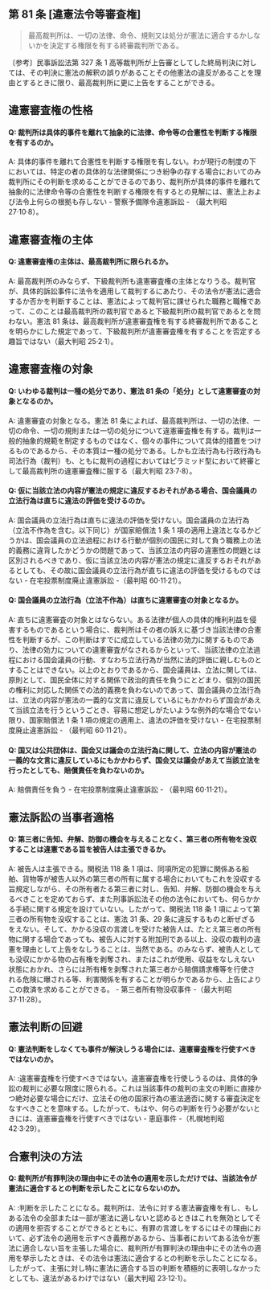 ## 第 81 条 [違憲法令等審査権]

> 最高裁判所は、一切の法律、命令、規則又は処分が憲法に適合するかしないかを決定する権限を有する終審裁判所である。

〔参考〕民事訴訟法第 327 条 1 高等裁判所が上告審としてした終局判決に対しては、その判決に憲法の解釈の誤りがあることその他憲法の違反があることを理由とするときに限り、最高裁判所に更に上告をすることができる。

## 違憲審査権の性格

#### Q: 裁判所は具体的事件を離れて抽象的に法律、命令等の合憲性を判断する権限を有するのか。

A: 具体的事件を離れて合憲性を判断する権限を有しない。わが現行の制度の下においては、特定の者の具体的な法律関係につき紛争の存する場合においてのみ裁判所にその判断を求めることができるのであり、裁判所が具体的事件を離れて抽象的に法律命令等の合憲性を判断する権限を有するとの見解には、憲法上および法令上何らの根拠も存しない - 警察予備隊令違憲訴訟 - （最大判昭 27·10·8）。

## 違憲審査権の主体

#### Q: 違憲審査権の主体は、最高裁判所に限られるか。

A: 最高裁判所のみならず、下級裁判所も違憲審査権の主体となりうる。裁判官が、具体的訴訟事件に法令を適用して裁判するにあたり、その法令が憲法に適合するか否かを判断することは、憲法によって裁判官に課せられた職務と職権であって、このことは最高裁判所の裁判官であると下級裁判所の裁判官であるとを問わない。憲法 81 条は、最高裁判所が違憲審査権を有する終審裁判所であることを明らかにした規定であって、下級裁判所が違憲審査権を有することを否定する趣旨ではない（最大判昭 25·2·1）。

## 違憲審査権の対象

#### Q: いわゆる裁判は一種の処分であり、憲法 81 条の「処分」として違憲審査の対象となるのか。

A: 違憲審査の対象となる。憲法 81 条によれば、最高裁判所は、一切の法律、一切の命令、一切の規則または一切の処分について違憲審査権を有する。裁判は一般的抽象的規範を制定するものではなく、個々の事件について具体的措置をつけるものであるから、その本質は一種の処分である。しかも立法行為も行政行為も司法行為（裁判）も、ともに裁判の過程においてはピラミッド型において終審として最高裁判所の違憲審査権に服する（最大判昭 23·7·8）。

#### Q: 仮に当該立法の内容が憲法の規定に違反するおそれがある場合、国会議員の立法行為は直ちに違法の評価を受けるのか。

A: 国会議員の立法行為は直ちに違法の評価を受けない。国会議員の立法行為（立法不作為を含む。以下同じ）が国家賠償法 1 条 1 項の適用上違法となるかどうかは、国会議員の立法過程における行動が個別の国民に対して負う職務上の法的義務に違背したかどうかの問題であって、当該立法の内容の違憲性の問題とは区別されるべきであり、仮に当該立法の内容が憲法の規定に違反するおそれがあるとしても、その故に国会議員の立法行為が直ちに違法の評価を受けるものではない - 在宅投票制度廃止違憲訴訟 -（最判昭 60·11·21）。

#### Q: 国会議員の立法行為（立法不作為）は直ちに違憲審査の対象となるか。

A: 直ちに違憲審査の対象とはならない。ある法律が個人の具体的権利利益を侵害するものであるという場合に、裁判所はその者の訴えに基づき当該法律の合憲性を判断するが、この判断はすでに成立している法律の効力に関するものであり、法律の効力についての違憲審査がなされるからといって、当該法律の立法過程における国会議員の行動、すなわち立法行為が当然に法的評価に親しむものとすることはできない。以上のとおりであるから、国会議員は、立法に関しては、原則として、国民全体に対する関係で政治的責任を負うにとどまり、個別の国民の権利に対応した関係での法的義務を負わないのであって、国会議員の立法行為は、立法の内容が憲法の一義的な文言に違反しているにもかかわらず国会があえて当該立法を行うというごとき、容易に想定しがたいような例外的な場合でない限り、国家賠償法 1 条 1 項の規定の適用上、違法の評価を受けない - 在宅投票制度廃止違憲訴訟 - （最判昭 60·11·21）。

#### Q: 国又は公共団体は、国会又は議会の立法行為に関して、立法の内容が憲法の一義的な文言に違反しているにもかかわらず、国会又は議会があえて当該立法を行ったとしても、賠償責任を負わないのか。

A: 賠償責任を負う - 在宅投票制度廃止違憲訴訟 - （最判昭 60·11·21）。

## 憲法訴訟の当事者適格

#### Q: 第三者に告知、弁解、防御の機会を与えることなく、第三者の所有物を没収することは違憲である旨を被告人は主張できるか。

A: 被告人は主張できる。関税法 118 条 1 項は、同項所定の犯罪に関係ある船舶、貨物等が被告人以外の第三者の所有に属する場合においてもこれを没収する旨規定しながら、その所有者たる第三者に対し、告知、弁解、防御の機会を与えるべきことを定めておらず、また刑事訴訟法その他の法令においても、何らかかる手続に関する規定を設けていない。したがって、関税法 118 条 1 項によって第三者の所有物を没収することは、憲法 31 条、29 条に違反するものと断ぜざるをえない。そして、かかる没収の言渡しを受けた被告人は、たとえ第三者の所有物に関する場合であっても、被告人に対する附加刑である以上、没収の裁判の違憲を理由として上告をなしうることは、当然である。のみならず、被告人としても没収にかかる物の占有権を剥奪され、またはこれが使用、収益をなしえない状態におかれ、さらには所有権を剥奪された第三者から賠償請求権等を行使される危険に曝される等、利害関係を有することが明らかであるから、上告によりこの救済を求めることができる。 - 第三者所有物没収事件 -（最大判昭 37·11·28）。

## 憲法判断の回避

#### Q: 憲法判断をしなくても事件が解決しうる場合には、違憲審査権を行使すべきではないのか。

A: :違憲審査権を行使すべきではない。違憲審査権を行使しうるのは、具体的争訟の裁判に必要な限度に限られる。これは当該事件の裁判の主文の判断に直接かつ絶対必要な場合にだけ、立法その他の国家行為の憲法適否に関する審査決定をなすべきことを意味する。したがって、もはや、何らの判断を行う必要がないときには、違憲審査権を行使すべきではない - 恵庭事件 -（札幌地判昭 42·3·29）。

## 合憲判決の方法

#### Q: 裁判所が有罪判決の理由中にその法令の適用を示しただけでは、当該法令が憲法に適合するとの判断を示したことにならないのか。

A: :判断を示したことになる。裁判所は、法令に対する憲法審査権を有し、もしある法令の全部または一部が憲法に適しないと認めるときはこれを無効としてその適用を拒否することができるとともに、有罪の言渡しをするにはその理由において、必ず法令の適用を示すべき義務があるから、当事者においてある法令が憲法に適合しない旨を主張した場合に、裁判所が有罪判決の理由中にその法令の適用を挙示したときは、その法令は憲法に適合するとの判断を示したことになる。したがって、主張に対し特に憲法に適合する旨の判断を積極的に表明しなかったとしても、違法があるわけではない（最大判昭 23·12·1）。
